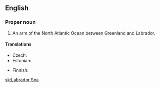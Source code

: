 ==English==

===Proper noun===
{{en-proper noun}}

# An arm of the North Atlantic Ocean between Greenland and Labrador.

====Translations====
{{trans-top|arm of the Atlantic}}
* Czech: {{t+|cs|Labradorské moře|n}}
* Estonian: {{t-|et|Labradori meri}}
{{trans-mid}}
* Finnish: {{t-|fi|Labradorinmeri}}
{{trans-bottom}}

[[sk:Labrador Sea]]